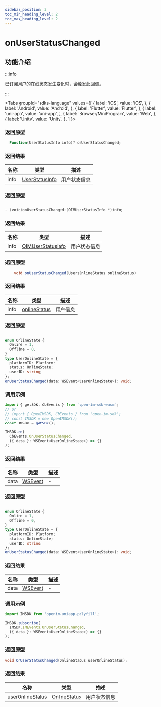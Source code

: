 ```yaml
---
sidebar_position: 3
toc_min_heading_level: 2
toc_max_heading_level: 2
---
```


# onUserStatusChanged

## 功能介绍

:::info

已订阅用户的在线状态发生变化时，会触发此回调。

:::

<Tabs
groupId="sdks-language"
values={[
{ label: 'iOS', value: 'iOS', },
{ label: 'Android', value: 'Android', },
{ label: 'Flutter', value: 'Flutter', },
{ label: 'uni-app', value: 'uni-app', },
{ label: 'Browser/MiniProgram', value: 'Web', },
{ label: 'Unity', value: 'Unity', },
]
}>

<TabItem value="Flutter">

### 返回原型

```dart showLineNumbers
  Function(UserStatusInfo info)? onUserStatusChanged;
```

### 返回结果

| 名称 | 类型           | 描述     |
| ---- | -------------- | -------- |
| info | [UserStatusInfo](docs/sdks/class/user/userStatusInfo.mdx) | 用户状态信息 |

</TabItem>

<TabItem value="iOS">

### 返回原型

```swift showLineNumbers

- (void)onUserStatusChanged:(OIMUserStatusInfo *)info;

```

### 返回结果

| 名称 | 类型              | 描述         |
| ---- | ----------------- | ------------ |
| info | [OIMUserStatusInfo](docs/sdks/class/user/userStatusInfo.mdx) | 用户状态信息 |

</TabItem>

<TabItem value="Android">

### 返回原型

```java showLineNumbers
    void onUserStatusChanged(UsersOnlineStatus onlineStatus)
```

### 返回结果

| 名称 | 类型                                                    | 描述     |
| ---- | ------------------------------------------------------- | -------- |
| info | [onlineStatus](docs/sdks/class/user/userStatusInfo.mdx) | 用户信息 |

</TabItem>

<TabItem value="Web">

### 返回原型

```ts showLineNumbers

enum OnlineState {
  Online = 1,
  Offline = 0,
}
type UserOnlineState = {
  platformID: Platform;
  status: OnlineState;
  userID: string;
};
onUserStatusChanged(data: WSEvent<UserOnlineState>): void;

```

### 调用示例

```js showLineNumbers
import { getSDK, CbEvents } from 'open-im-sdk-wasm';
// or
// import { OpenIMSDK, CbEvents } from 'open-im-sdk';
// const IMSDK = new OpenIMSDK();
const IMSDK = getSDK();

IMSDK.on(
  CbEvents.OnUserStatusChanged,
  ({ data }: WSEvent<UserOnlineState>) => {}
);
```

### 返回结果

| 名称 | 类型                                    | 描述 |
| ---- | --------------------------------------- | ---- |
| data | [WSEvent](docs/sdks/class/response.mdx) | -    |

</TabItem>

<TabItem value="uni-app">

### 返回原型

```ts showLineNumbers

enum OnlineState {
  Online = 1,
  Offline = 0,
}
type UserOnlineState = {
  platformID: Platform;
  status: OnlineState;
  userID: string;
};
onUserStatusChanged(data: WSEvent<UserOnlineState>): void;

```

### 返回结果

| 名称 | 类型                                    | 描述 |
| ---- | --------------------------------------- | ---- |
| data | [WSEvent](docs/sdks/class/response.mdx) | -    |

### 调用示例

```js showLineNumbers
import IMSDK from 'openim-uniapp-polyfill';

IMSDK.subscribe(
  IMSDK.IMEvents.OnUserStatusChanged,
  ({ data }: WSEvent<UserOnlineState>) => {}
);
```

</TabItem>

<TabItem value="Unity">

### 返回原型

```C# showLineNumbers
void OnUserStatusChanged(OnlineStatus userOnlineStatus);
```

### 返回结果

| 名称 | 类型           | 描述     |
| ---- | -------------- | -------- |
| userOnlineStatus | [OnlineStatus](docs/sdks/class/user/userStatusInfo.mdx) | 用户状态信息 |

</TabItem>
</Tabs>
